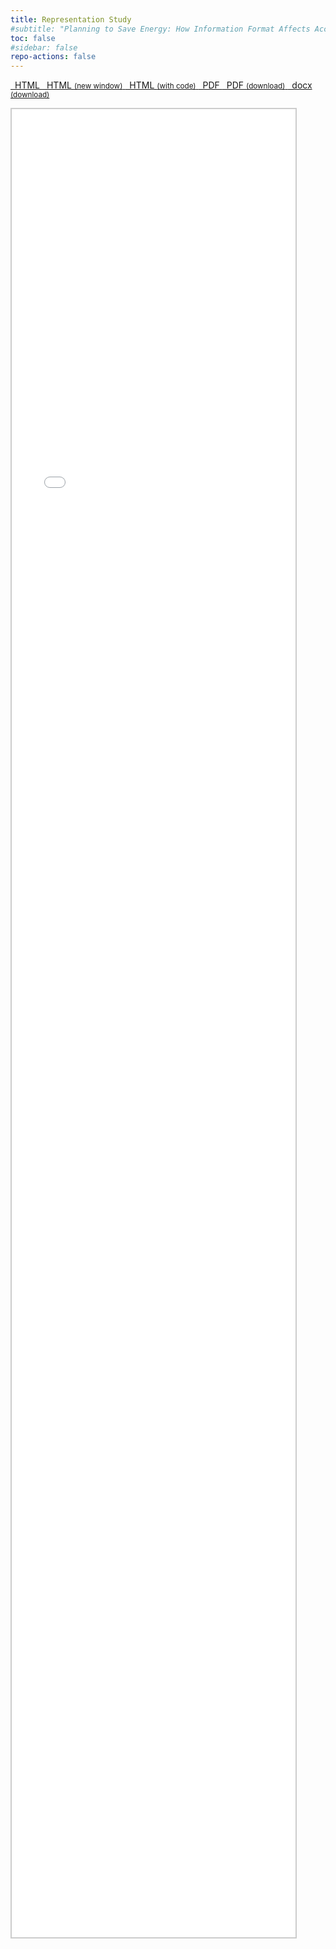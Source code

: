 ```yaml
---
title: Representation Study
#subtitle: "Planning to Save Energy: How Information Format Affects Accuracy"
toc: false
#sidebar: false
repo-actions: false
---
```


```{=html}
<p class="text-center">
  <a class="btn btn-success btn-sm mb-1" href="/manuscript/output/manuscript.html" target="manuscript">
  <i class="fa-solid fa-file-lines"></i> &ensp;HTML
  </a> 
  
  <a class="btn btn-success btn-sm mb-1" href="/manuscript/output/manuscript.html" target="_blank">
  <i class="fa-solid fa-arrow-up-right-from-square"></i>&ensp;HTML <small>(new window)</small>
  </a>

  <a class="btn btn-success btn-sm mb-1" href="/manuscript/output/manuscript-code.html" target="_blank">
  <i class="fa-solid fa-arrow-up-right-from-square"></i>&ensp;HTML <small>(with code)</small>
  </a>

  <a class="btn btn-danger btn-sm mb-1" href="/manuscript/output/rep_study.pdf" target="manuscript">
  <i class="fa-solid fa-file-pdf"></i>&ensp;PDF
  </a> 
  
  <a class="btn btn-danger btn-sm mb-1" target="_blank" href="/manuscript/output/rep_study.pdf">
  <i class="fa-solid fa-file-arrow-down"></i>&ensp;PDF <small>(download)</small>
  </a>

  <a class="btn btn-warning btn-sm mb-1" target="_blank" href="/manuscript/output/rs_manuscript_apa.docx">
  <i class="fa-solid fa-file-word"></i>&ensp;docx <small>(download)</small>
  </a>
  
  
</p>

<iframe src="/manuscript/output/manuscript.html" frameborder=".1" style="overflow:hidden;height:75%;width:90%;border:2px solid #ccc;" height="75%" width="98%" name="manuscript"></iframe>
```
